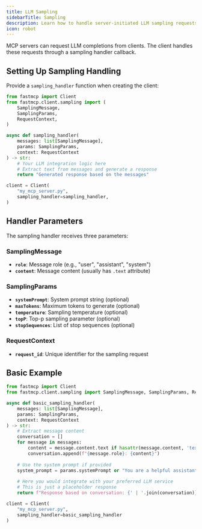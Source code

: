 ```yaml
---
title: LLM Sampling
sidebarTitle: Sampling
description: Learn how to handle server-initiated LLM sampling requests.
icon: robot
---
```



<VersionBadge version="2.0.0" />

MCP servers can request LLM completions from clients. The client handles these requests through a sampling handler callback.

## Setting Up Sampling Handling

Provide a `sampling_handler` function when creating the client:

```python
from fastmcp import Client
from fastmcp.client.sampling import (
    SamplingMessage,
    SamplingParams,
    RequestContext,
)

async def sampling_handler(
    messages: list[SamplingMessage],
    params: SamplingParams,
    context: RequestContext
) -> str:
    # Your LLM integration logic here
    # Extract text from messages and generate a response
    return "Generated response based on the messages"

client = Client(
    "my_mcp_server.py",
    sampling_handler=sampling_handler,
)
```

## Handler Parameters

The sampling handler receives three parameters:

### SamplingMessage

- **`role`**: Message role (e.g., "user", "assistant", "system")
- **`content`**: Message content (usually has `.text` attribute)

### SamplingParams

- **`systemPrompt`**: System prompt string (optional)
- **`maxTokens`**: Maximum tokens to generate (optional)
- **`temperature`**: Sampling temperature (optional)
- **`topP`**: Top-p sampling parameter (optional)
- **`stopSequences`**: List of stop sequences (optional)

### RequestContext

- **`request_id`**: Unique identifier for the sampling request

## Basic Example

```python
from fastmcp import Client
from fastmcp.client.sampling import SamplingMessage, SamplingParams, RequestContext

async def basic_sampling_handler(
    messages: list[SamplingMessage],
    params: SamplingParams,
    context: RequestContext
) -> str:
    # Extract message content
    conversation = []
    for message in messages:
        content = message.content.text if hasattr(message.content, 'text') else str(message.content)
        conversation.append(f"{message.role}: {content}")
    
    # Use the system prompt if provided
    system_prompt = params.systemPrompt or "You are a helpful assistant."
    
    # Here you would integrate with your preferred LLM service
    # This is just a placeholder response
    return f"Response based on conversation: {' | '.join(conversation)}"

client = Client(
    "my_mcp_server.py",
    sampling_handler=basic_sampling_handler
)
```

